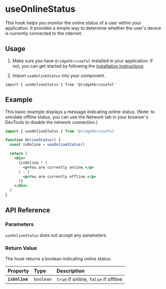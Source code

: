 # useOnlineStatus

This hook helps you monitor the online status of a user within your application. It provides a simple way to determine whether the user's device is currently connected to the internet.

## Usage

1. Make sure you have `@ridgehkr/useful` installed in your application. If not, you can get started by following the [installation instructions](/#getting-started).

2. Import `useOnlineStatus` into your component.

```tsx
import { useOnlineStatus } from '@ridgehkr/useful'
```

## Example

This basic example displays a message indicating online status. (Note: to simulate offline status, you can use the Network tab in your browser's DevTools to disable the network connection.)

```jsx /useOnlineStatus/ filename="OnlineStatus.jsx"
import { useOnlineStatus } from '@ridgehkr/useful'

function OnlineStatus() {
  const isOnline = useOnlineStatus()

  return (
    <div>
      {isOnline ? (
        <p>You are currently online.</p>
      ) : (
        <p>You are currently offline.</p>
      )}
    </div>
  )
}
```

## API Reference

### Parameters

`useOnlineStatus` does not accept any parameters.

### Return Value

The hook returns a boolean indicating online status:

| Property       | Type      | Description                          |
| :------------- | :-------- | :----------------------------------- |
| **`isOnline`** | `boolean` | `true` if online, `false` if offline |
